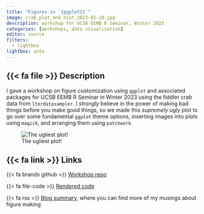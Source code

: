 ```yaml
---
title: "Figures in `{ggplot2}`"
image: crab_plot_and_hist_2023-02-28.jpg
description: workshop for UCSB EEMB R Seminar, Winter 2023
categories: [workshops, data visualization]
editor: source
filters: 
  - lightbox
lightbox: auto
---
```


## {{< fa file >}} Description

I gave a workshop on figure customization using `ggplot` and associated packages for UCSB EEMB R Seminar in Winter 2023 using the fiddler crab data from `lterdatasampler`. I _strongly_ believe in the power of making bad things before you make good things, so we made this _supremely ugly_ plot to go over some fundamental `ggplot` theme options, inserting images into plots using `magick`, and arranging them using `patchwork`.  

![The ugliest plot!](crab_plot_and_hist_2023-02-28.jpg){description="A two panel figure with bright green backgrounds. The figure on the left is a plot of crab size as a function of latitude, and the figure on the left is a histogram." fig-alt="A two panel figure with bright green backgrounds. The figure on the left is a plot of crab size as a function of latitude, and the figure on the left is a histogram."}

## {{< fa link >}} Links

{{< fa brands github >}} [Workshop repo](https://github.com/an-bui/figures-in-ggplot)  

{{< fa file-code >}} [Rendered code](https://an-bui.github.io/figures-in-ggplot/code/ggplot-code-workshop)  

{{< fa rss >}} [Blog summary](https://an-bui.github.io/figs/posts/2023-02-13_EEMB-R-seminar_figures-in-ggplot), where you can find more of my musings about figure making
